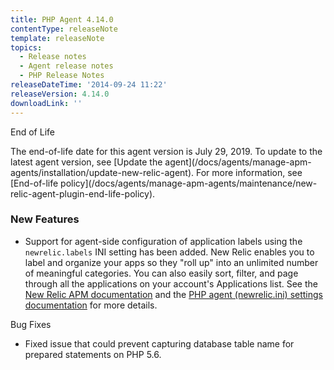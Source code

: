 ```yaml
---
title: PHP Agent 4.14.0
contentType: releaseNote
template: releaseNote
topics:
  - Release notes
  - Agent release notes
  - PHP Release Notes
releaseDateTime: '2014-09-24 11:22'
releaseVersion: 4.14.0
downloadLink: ''
---
```


End of Life

<Callout variant="important">
  The end-of-life date for this agent version is July 29, 2019. To update to the latest agent version, see [Update the agent](/docs/agents/manage-apm-agents/installation/update-new-relic-agent). For more information, see [End-of-life policy](/docs/agents/manage-apm-agents/maintenance/new-relic-agent-plugin-end-life-policy).
</Callout>

### New Features

* Support for agent-side configuration of application labels using the `newrelic.labels` INI setting has been added.
  New Relic enables you to label and organize your apps so they "roll up" into an unlimited number of meaningful categories. You can also easily sort, filter, and page through all the applications on your account's Applications list.
  See the [New Relic APM documentation](https://docs.newrelic.com/docs/apm/new-relic-apm/maintenance/categories-rollups-organizing-your-apps) and the [PHP agent (newrelic.ini) settings documentation](https://docs.newrelic.com/docs/agents/php-agent/configuration/php-agent-newrelicini-settings#inivar-labels) for more details.

Bug Fixes

* Fixed issue that could prevent capturing database table name for prepared statements on PHP 5.6.
